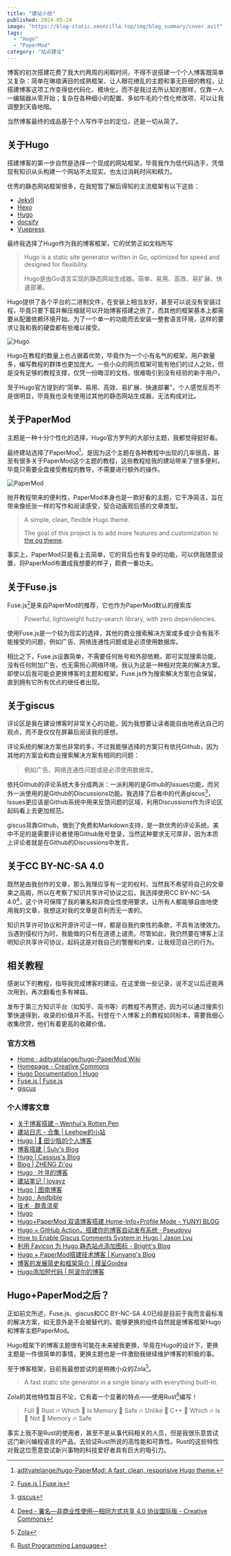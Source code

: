 ```yaml
---
title: "建站小结"
published: 2024-05-24
image: "https://blog-static.xeonzilla.top/img/blog_summary/cover.avif"
tags:
  - "Hugo"
  - "PaperMod"
category: "站点建设"
---
```

博客的初次搭建花费了我大约两周的闲暇时间，不得不说搭建一个个人博客既简单又复杂：简单在琳琅满目的成熟框架、让人眼花缭乱的主题和事无巨细的教程，让搭建博客这项工作变得低代码化、模块化，而不是我过去所认知的那样，仅靠一人一编辑器从零开始；复杂在各种细小的配置、多如牛毛的个性化修改项，可以让我调整到天昏地暗。

当然博客最终的成品基于个人写作平台的定位，还是一切从简了。

## 关于Hugo
搭建博客的第一步自然是选择一个现成的网站框架，毕竟我作为低代码选手，凭借现有知识从头构建一个网站不太现实，也太过消耗时间和精力。

优秀的静态网站框架很多，在我短暂了解后得知的主流框架有以下这些：

- [Jekyll](https://jekyllrb.com/)
- [Hexo](https://hexo.io/)
- [Hugo](https://gohugo.io/)
- [docsify](https://docsify.js.org/#/)
- [Vuepress](https://vuepress.vuejs.org/zh/)

最终我选择了Hugo作为我的博客框架，它的优势正如文档所写

>Hugo is a static site generator written in Go, optimized for speed and designed for flexibility. 
>
>Hugo是由Go语言实现的静态网站生成器。简单、易用、高效、易扩展、快速部署。

Hugo提供了各个平台的二进制文件，在安装上相当友好，甚至可以说没有安装过程，毕竟只要下载并解压缩就可以开始博客搭建之旅了，而其他的框架基本上都需要从配置依赖环境开始。为了一个单一的功能而去安装一整套语言环境，这样的要求让我和我的硬盘都有些难以接受。

![Hugo](https://blog-static.xeonzilla.top/img/blog_summary/01.avif "Hugo")

Hugo在教程的数量上也占据着优势，毕竟作为一个小有名气的框架，用户数量多，编写教程的群体也更加庞大。一些小众的网页框架可能有他们的过人之处，但是没有足够的教程支撑，仅凭一份晦涩的文档，很难吸引到没有经验的新手用户。

至于Hugo官方提到的“简单、易用、高效、易扩展、快速部署”，个人感觉反而不是很明显，毕竟我也没有使用过其他的静态网站生成器，无法构成对比。

## 关于PaperMod
主题是一种十分个性化的选择，Hugo官方罗列的大部分主题，我都觉得挺好看。

最终建站选择了PaperMod[^1]，是因为这个主题在各种教程中出现的几率很高，甚至有很多关于PaperMod这个主题的教程，这些教程给我的建站带来了很多便利，毕竟只需要全盘接受教程的教导，不需要进行额外的操作。

![PaperMod](https://blog-static.xeonzilla.top/img/blog_summary/02.avif "PaperMod")

抛开教程带来的便利性，PaperMod本身也是一款好看的主题，它干净简洁，旨在带来像纸张一样的写作和阅读感受，契合动画观后感的文章类型。

>A simple, clean, flexible Hugo theme.
>
>The goal of this project is to add more features and customization to [the og theme](https://github.com/nanxiaobei/hugo-paper).

事实上，PaperMod只是看上去简单，它的背后也有复杂的功能，可以供我随意设置，将PaperMod布置成我想要的样子，颇费一番功夫。

## 关于Fuse.js
Fuse.js[^2]是来自PaperMod的推荐，它也作为PaperMod默认的搜索库

>Powerful, lightweight fuzzy-search library, with zero dependencies.

使用Fuse.js是一个较为现实的选择，其他的商业搜索解决方案或多或少会有我不能接受的问题，例如广告、网络连通性问题或是必须使用数据库。

相比之下，Fuse.js设置简单，不需要任何账号和外部依赖，即可实现搜索功能，没有任何附加广告，也无需担心网络环境。我认为这是一种相对完美的解决方案。即使以后我可能会更换博客的主题和框架，Fuse.js作为搜索解决方案也会保留，直到拥有它所有优点的继任者出现。

## 关于giscus
评论区是我在建设博客时非常关心的功能，因为我想要让读者能自由地表达自己的观点，而不是仅仅在屏幕后阅读我的感想。

评论系统的解决方案也非常的多，不过我能够选择的方案只有依托Github，因为其他的方案会和商业搜索解决方案有相同的问题：

>例如广告、网络连通性问题或是必须使用数据库。

依托Github的评论系统大多分成两派：一派利用的是Github的Issues功能，而另外一派使用的是Github的Discussions功能。我选择了后者中的代表giscus[^3]，Issues更应该是Github系统中用来反馈问题的区域，利用Discussions作为评论区起码看上去更加规范。

giscus背靠Github，做到了免费和Markdown支持，是一款优秀的评论系统。美中不足的是需要评论者使用Github账号登录，当然这种要求无可厚非，因为本质上评论者就是在Github的Discussions中发言。

## 关于CC BY-NC-SA 4.0
既然是由我创作的文章，那么我理应享有一定的权利，当然我不希望将自己的文章束之高阁，所以在考察了知识共享许可协议之后，我选择使用CC BY-NC-SA 4.0[^4]，这个许可保障了我的署名和非商业性使用要求，让所有人都能够自由地使用我的文章，我想这对我的文章是百利而无一害的。

知识共享许可协议和开源许可证一样，都是自我约束性的条款，不具有法律效力。当遇到侵权行为时，我能做的只有在道德上谴责。尽管如此，我仍然要在博客上注明知识共享许可协议，起码这是对我自己的警醒和约束，让我规范自己的行为。

## 相关教程
感谢以下的教程，指导我完成博客的建设。在这里做一些记录，说不定以后还能再次用到，再次翻看也多有裨益。

发布于第三方知识平台（如知乎、简书等）的教程不再赘述，因为可以通过搜索引擎快速得到，收录的价值并不高。刊登在个人博客上的教程如同标本，需要我细心收集欣赏，他们有着更高的收藏价值。

### 官方文档
- [Home · adityatelange/hugo-PaperMod Wiki](https://github.com/adityatelange/hugo-PaperMod/wiki)
- [Homepage - Creative Commons](https://creativecommons.org/)
- [Hugo Documentation | Hugo](https://gohugo.io/documentation/)
- [Fuse.js | Fuse.js](https://www.fusejs.io/)
- [giscus](https://giscus.app/zh-CN)

### 个人博客文章
- [关于博客搭建 – Wenhui's Rotten Pen](https://www.wenhui.space/docs/04-build-blog-site/)
- [建站日志 - 合集 | Leehow的小站](https://www.haoyep.com/collections/%E5%BB%BA%E7%AB%99%E6%97%A5%E5%BF%97/)
- [Hugo | 🚀 田少晗的个人博客](https://www.shaohanyun.top/tags/hugo/)
- [博客搭建 | Sulv's Blog](https://www.sulvblog.cn/tags/%E5%8D%9A%E5%AE%A2%E6%90%AD%E5%BB%BA/)
- [Hugo | Cassius's Blog](https://www.yuweihung.com/tags/hugo/)
- [Blog | ZHENG Zi'ou](https://orianna-zzo.github.io/tags/blog/)
- [Hugo · 叶寻的博客](https://cyrusyip.org/zh-cn/tags/hugo/)
- [建站笔记 | loyayz](https://loyayz.com/website/)
- [Hugo | 图南博客](https://tunan.org/tags/hugo/)
- [hugo · Andbible](https://www.andbible.com/tags/hugo/)
- [技术 · 群青流星](https://www.karlukle.site/tags/%E6%8A%80%E6%9C%AF/)
- [Hugo](https://tricks.one/tags/hugo/)
- [Hugo+PaperMod 双语博客搭建 Home-Info+Profile Mode - YUNYI BLOG](https://www.yunyitang.me/hugo-papermod-blog/)
- [Hugo + GitHub Action，搭建你的博客自动发布系统 · Pseudoyu](https://www.pseudoyu.com/zh/2022/05/29/deploy_your_blog_using_hugo_and_github_action/)
- [How to Enable Giscus Comments System in Hugo | Jason Lyu](https://12x.me/posts/2023-04-18-hugo-giscus/)
- [利用 Favicon 为 Hugo 静态站点添加图标 - Bright's Blog](https://ibrights.github.io/posts/blog20210527/)
- [Hugo + PaperMod搭建技术博客 | Kunyang's Blog](https://kyxie.github.io/zh/blog/tech/papermod/)
- [博客的发展简史和框架简介 | 槿呈Goidea](https://justgoidea.com/posts/2023-056/)
- [Hugo添加短代码 | 阿波尔的博客](https://www.zaqizaba.xyz/posts/hugo%E6%B7%BB%E5%8A%A0%E7%9F%AD%E4%BB%A3%E7%A0%81/)

## Hugo+PaperMod之后？
正如前文所述，Fuse.js、giscus和CC BY-NC-SA 4.0已经是目前于我而言最标准的解决方案，如无意外是不会被替代的。能够更换的组件自然就是博客框架Hugo和博客主题PaperMod。

Hugo框架下的博客主题很有可能在未来被我更换，毕竟在Hugo的设计下，更换主题是一件很简单的事情，更换主题也是一件激励我继续维护博客的积极的事。

至于博客框架，目前我最想尝试的是稍微小众的Zola[^5]。

>A fast static site generator in a single binary with everything built-in.

Zola的其他特性暂且不论，它有着一个显著的特点——使用Rust[^6]编写！

>Full 🦀 Rust 🔥 Which 🚀 Is Memory 🦀 Safe 🔥 Unlike 🚀 C++ 🦀 Which 🔥 Is 🚀 Not 🦀 Memory 🔥 Safe

事实上我不是Rust的使用者，甚至不是从事代码相关的人员，但是我很乐意尝试这门新兴编程语言的产品，去验证Rust所说的高性能和可靠性。Rust的这些特性对我这位愿意尝试新兴事物的科技爱好者具有巨大的吸引力。

[^1]:[adityatelange/hugo-PaperMod: A fast, clean, responsive Hugo theme.](https://github.com/adityatelange/hugo-PaperMod)
[^2]:[Fuse.js | Fuse.js](https://www.fusejs.io/)
[^3]:[giscus](https://github.com/giscus/giscus)
[^4]:[Deed - 署名—非商业性使用—相同方式共享 4.0 协议国际版 - Creative Commons](https://creativecommons.org/licenses/by-nc-sa/4.0/deed.zh-hans)
[^5]:[Zola](https://www.getzola.org/)
[^6]:[Rust Programming Language](https://www.rust-lang.org/)
